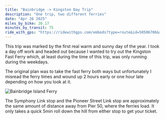 ```yaml
---
title: "Bainbridge -> Kingston Day Trip"
description: "One trip, two different ferries"
date: "Apr 26 2025"
miles_by_bike: 20.17
minutes_by_transit: 75
ride_with_gps: "https://ridewithgps.com/embeds?type=route&id=50506706&sampleGraph=true"
---
```


This trip was marked by the first real warm and sunny day of the year. I took a day off work and headed out because I wanted to try out the Kingston Fast Ferry which, at least during the time of this trip, was only running during the weekdays.

The original plan was to take the fast ferry both ways but unfortunately I misread the ferry times and wound up 2 hours early or one hour late depending on how you look at it.

![Bainbridge Island Ferry](/img/2025-04-bainbridge-kingston/IMG_4526.jpeg)


The Symphony Link stop and the Pioneer Street Link stop are approximately the same amount of distance away from Pier 50, where the ferries load. 
It only takes a quick 5min roll down the hill from either stop to get your ticket.

